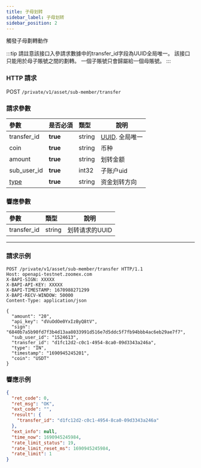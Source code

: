 ```yaml
---
title: 子母划转
sidebar_label: 子母划转
sidebar_position: 2
---
```


觸發子母劃轉動作

:::tip
請註意該接口入參請求數據中的transfer_id字段為UUID全局唯一。
該接口只能用於母子賬號之間的劃轉。
一個子賬號只會歸屬給一個母賬號。
:::

### HTTP 請求
POST `/private/v1/asset/sub-member/transfer`

### 請求參數
| 參數 | 是否必須 | 類型 | 說明|
|:----- |:-------|:-----|------ |
|transfer_id |**true** |string |[UUID](https://www.uuidgenerator.net/dev-corner). 全局唯一 |
|coin |**true** |string |币种 |
|amount |**true** |string |划转金额 |
|sub_user_id |**true** |int32 |子账户uid |
|[type](../asset/enum#transfertype) |**true** |string |资金划转方向 |

### 響應參數
| 參數 | 類型 | 說明|
|:----- |:-----|----- |
|transfer_id |string|划转请求的UUID |

---

### 請求示例

``` shell
POST /private/v1/asset/sub-member/transfer HTTP/1.1
Host: openapi-testnet.zoomex.com
X-BAPI-SIGN: XXXXX
X-BAPI-API-KEY: XXXXX
X-BAPI-TIMESTAMP: 1670988271299
X-BAPI-RECV-WINDOW: 50000
Content-Type: application/json

{
  "amount": "20",
  "api_key": "dVuOdOe0YxIzByQ8tV",
  "sign": "6840b7a5b90fd7f3b4d13aa8033991d516e7d5ddc5f7fb94bbb4ac6eb29ae7f7",
  "sub_user_id": "1524613",
  "transfer_id": "d1fc12d2-c0c1-4954-8ca0-09d3343a246a",
  "type": "IN",
  "timestamp": "1690945245201",
  "coin": "USDT"
}
```

### 響應示例

```json
{
  "ret_code": 0,
  "ret_msg": "OK",
  "ext_code": "",
  "result": {
    "transfer_id": "d1fc12d2-c0c1-4954-8ca0-09d3343a246a"
  },
  "ext_info": null,
  "time_now": 1690945245984,
  "rate_limit_status": 19,
  "rate_limit_reset_ms": 1690945245984,
  "rate_limit": 1
}
```
